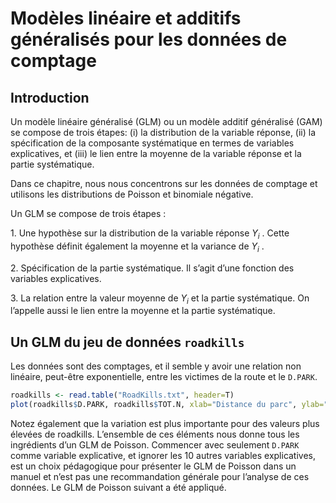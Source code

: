 # Modèles linéaire et additifs généralisés pour les données de comptage

## Introduction

Un modèle linéaire généralisé (GLM) ou un modèle additif généralisé (GAM) se compose de trois étapes: (i) la distribution de la variable réponse, (ii) la spécification de la composante systématique en termes de variables explicatives, et (iii) le lien entre la moyenne de la variable réponse et la partie systématique.

Dans ce chapitre, nous nous concentrons sur les données de comptage et utilisons les distributions de Poisson et binomiale négative.

Un GLM se compose de trois étapes :

1\. Une hypothèse sur la distribution de la variable réponse $Y_i$ . Cette hypothèse définit également la moyenne et la variance de $Y_i$ .

2\. Spécification de la partie systématique. Il s'agit d'une fonction des variables explicatives.

3\. La relation entre la valeur moyenne de $Y_i$ et la partie systématique. On l'appelle aussi le lien entre la moyenne et la partie systématique.


## Un GLM du jeu de données `roadkills`

Les données sont des comptages, et il semble y avoir une relation non linéaire, peut-être exponentielle, entre les victimes de la route et le `D.PARK`.

```r
roadkills <- read.table("RoadKills.txt", header=T)
plot(roadkills$D.PARK, roadkills$TOT.N, xlab="Distance du parc", ylab="Nombre de morts")
```

Notez également que la variation est plus importante pour des valeurs plus élevées de roadkills. L'ensemble de ces éléments nous donne tous les ingrédients d'un GLM de Poisson. Commencer avec seulement `D.PARK` comme variable explicative, et ignorer les 10 autres variables explicatives, est un choix pédagogique pour présenter le GLM de Poisson dans un manuel et n'est pas une recommandation générale pour l'analyse de ces données. Le GLM de Poisson suivant a été appliqué.
